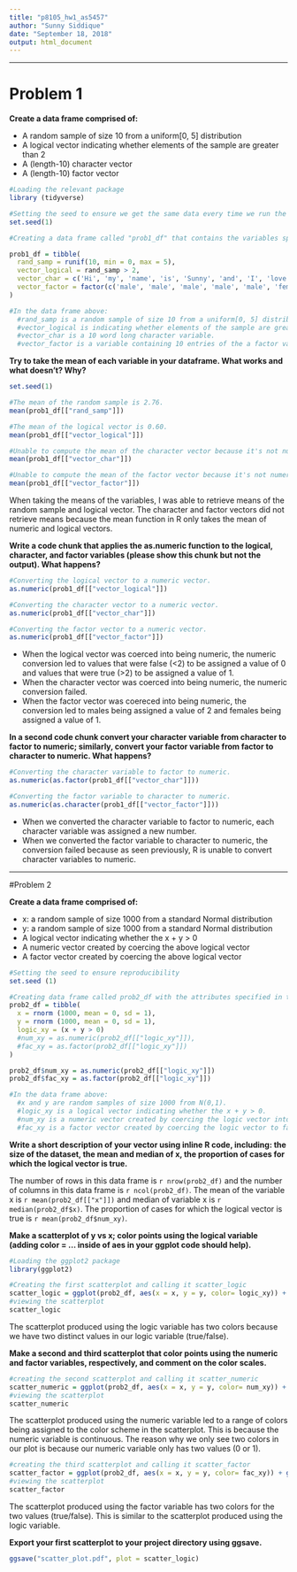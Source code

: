 ```yaml
---
title: "p8105_hw1_as5457"
author: "Sunny Siddique"
date: "September 18, 2018"
output: html_document
---
```


-------------------------------------------------------------------------------------

# Problem 1

**Create a data frame comprised of:**

* A random sample of size 10 from a uniform[0, 5] distribution
* A logical vector indicating whether elements of the sample are greater than 2
* A (length-10) character vector
* A (length-10) factor vector


```r
#Loading the relevant package
library (tidyverse)

#Setting the seed to ensure we get the same data every time we run the code
set.seed(1)

#Creating a data frame called "prob1_df" that contains the variables specified in the prompt.

prob1_df = tibble(
  rand_samp = runif(10, min = 0, max = 5),
  vector_logical = rand_samp > 2,
  vector_char = c('Hi', 'my', 'name', 'is', 'Sunny', 'and', 'I', 'love', 'chicken', 'wings'),
  vector_factor = factor(c('male', 'male', 'male', 'male', 'male', 'female', 'female', 'female', 'female', 'female'))
)

#In the data frame above:
  #rand_samp is a random sample of size 10 from a uniform[0, 5] distribution.
  #vector_logical is indicating whether elements of the sample are greater than 2.
  #vector_char is a 10 word long character variable.
  #vector_factor is a variable containing 10 entries of the a factor variable, male or female. 

```


**Try to take the mean of each variable in your dataframe. What works and what doesn’t? Why?**

```r

set.seed(1)

#The mean of the random sample is 2.76.
mean(prob1_df[["rand_samp"]])

#The mean of the logical vector is 0.60.
mean(prob1_df[["vector_logical"]])

#Unable to compute the mean of the character vector because it's not numeric or logical.
mean(prob1_df[["vector_char"]])

#Unable to compute the mean of the factor vector because it's not numeric or logical.
mean(prob1_df[["vector_factor"]])

```

When taking the means of the variables, I was able to retrieve means of the random sample and logical vector. The character and factor vectors did not retrieve means because the mean function in R only takes the mean of numeric and logical vectors.  




**Write a code chunk that applies the as.numeric function to the logical, character, and factor variables (please show this chunk but not the output). What happens?**

```r

#Converting the logical vector to a numeric vector.
as.numeric(prob1_df[["vector_logical"]])

#Converting the character vector to a numeric vector.
as.numeric(prob1_df[["vector_char"]])

#Converting the factor vector to a numeric vector.
as.numeric(prob1_df[["vector_factor"]])
```

* When the logical vector was coerced into being numeric, the numeric conversion led to values that were false (<2) to be assigned a value of 0 and values that were true (>2) to be assigned a value of 1. 
* When the character vector was coerced into being numeric, the numeric conversion failed. 
* When the factor vector was coereced into being numeric, the conversion led to males being assigned a value of 2 and females being assigned a value of 1. 

**In a second code chunk convert your character variable from character to factor to numeric; similarly, convert your factor variable from factor to character to numeric. What happens?**

```r

#Converting the character variable to factor to numeric.
as.numeric(as.factor(prob1_df[["vector_char"]]))

#Converting the factor variable to character to numeric.
as.numeric(as.character(prob1_df[["vector_factor"]]))
```

* When we converted the character variable to factor to numeric, each character variable was assigned a new number. 
* When we converted the factor variable to character to numeric, the conversion failed because as seen previously, R is unable to convert character variables to numeric. 

-------------------------------------------------------------------------------------

#Problem 2

**Create a data frame comprised of:**

* x: a random sample of size 1000 from a standard Normal distribution
* y: a random sample of size 1000 from a standard Normal distribution
* A logical vector indicating whether the x + y > 0
* A numeric vector created by coercing the above logical vector
* A factor vector created by coercing the above logical vector

```r
#Setting the seed to ensure reproducibility
set.seed (1)

#Creating data frame called prob2_df with the attributes specified in the prompt
prob2_df = tibble(
  x = rnorm (1000, mean = 0, sd = 1),
  y = rnorm (1000, mean = 0, sd = 1),
  logic_xy = (x + y > 0)
  #num_xy = as.numeric(prob2_df[["logic_xy"]]),
  #fac_xy = as.factor(prob2_df[["logic_xy"]])
)

prob2_df$num_xy = as.numeric(prob2_df[["logic_xy"]])
prob2_df$fac_xy = as.factor(prob2_df[["logic_xy"]])

#In the data frame above:
  #x and y are random samples of size 1000 from N(0,1).
  #logic_xy is a logical vector indicating whether the x + y > 0.
  #num_xy is a numeric vector created by coercing the logic vector into numeric.
  #fac_xy is a factor vector created by coercing the logic vector to factor.
```



**Write a short description of your vector using inline R code, including: the size of the dataset, the mean and median of x, the proportion of cases for which the logical vector is true.**

The number of rows in this data frame is `r nrow(prob2_df)` and the number of columns in this data frame is `r ncol(prob2_df)`. The mean of the variable x is `r mean(prob2_df[["x"]])` and median of variable x is `r median(prob2_df$x)`. The proportion of cases for which the logical vector is true is `r mean(prob2_df$num_xy)`.


**Make a scatterplot of y vs x; color points using the logical variable (adding color = ... inside of aes in your ggplot code should help).**

```r

#Loading the ggplot2 package
library(ggplot2)

#Creating the first scatterplot and calling it scatter_logic
scatter_logic = ggplot(prob2_df, aes(x = x, y = y, color= logic_xy)) + geom_point()
#viewing the scatterplot
scatter_logic

```

The scatterplot produced using the logic variable has two colors because we have two distinct values in our logic variable (true/false).

**Make a second and third scatterplot that color points using the numeric and factor variables, respectively, and comment on the color scales.**

```r

#creating the second scatterplot and calling it scatter_numeric
scatter_numeric = ggplot(prob2_df, aes(x = x, y = y, color= num_xy)) + geom_point()
#viewing the scatterplot
scatter_numeric
```

The scatterplot produced using the numeric variable led to a range of colors being assigned to the color scheme in the scatterplot. This is because the numeric variable is continuous. The reason why we only see two colors in our plot is because our numeric variable only has two values (0 or 1).

```r

#creating the third scatterplot and calling it scatter_factor
scatter_factor = ggplot(prob2_df, aes(x = x, y = y, color= fac_xy)) + geom_point()
#viewing the scatterplot
scatter_factor
```

The scatterplot produced using the factor variable has two colors for the two values (true/false). This is similar to the scatterplot produced using the logic variable. 

**Export your first scatterplot to your project directory using ggsave.**

```r
ggsave("scatter_plot.pdf", plot = scatter_logic)
```








